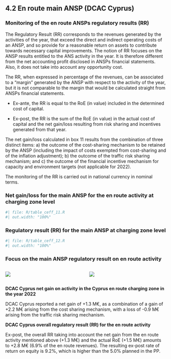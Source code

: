## 4.2 En route main ANSP (DCAC Cyprus) 
### Monitoring of the en route ANSPs regulatory results (RR)
The Regulatory Result (RR) corresponds to the revenues generated by the activities of the year, that exceed the direct and indirect operating costs of an ANSP, and so provide for a reasonable return on assets to contribute towards necessary capital improvements. The notion of RR focuses on the ANSP results entitled to the ANS activity in the year. It is therefore different from the net accounting profit disclosed in ANSPs financial statements. Also, it does not take into account any opportunity cost.
The RR, when expressed in percentage of the revenues, can be associated to a “margin” generated by the ANSP with respect to the activity of the year, but it is not comparable to the margin that would be calculated straight from ANSPs financial statements.
 - Ex-ante, the RR is equal to the RoE (in value) included in the determined cost of capital.
 - Ex-post, the RR is the sum of the RoE (in value) in the actual cost of capital and the net gain/loss resulting from risk sharing and incentives generated from that year.
The net gain/loss calculated in box 11 results from the combination of three distinct items: a) the outcome of the cost-sharing mechanism to be retained by the ANSP (including the impact of costs exempted from cost-sharing and of the inflation adjustment); b) the outcome of the traffic risk sharing mechanism; and c) the outcome of the financial incentive mechanism for capacity and environment targets (not applicable for 2022). 
The monitoring of the RR is carried out in national currency in nominal terms.


### Net gain/loss for the main ANSP for the en route activity at charging zone level

```{r}
#| file: R/table_ceff_11.R
#| out.width: "100%"
```



### Regulatory result (RR) for the main ANSP at charging zone level

```{r}
#| file: R/table_ceff_12.R
#| out.width: "100%"
```



### Focus on the main ANSP regulatory result on en route activity

:::: {.columns}
  
::: {.column width="50%"}

![](images/2022/Cyprus/ceff_1_13_1.png)

:::

::: {.column width="50%"}

![](images/2022/Cyprus/ceff_1_13_2.png)

:::

::::
<p style = "margin-bottom: 0px;">**DCAC Cyprus net gain on activity in the Cyprus en route charging zone in the year 2022**</p>

DCAC Cyprus reported a net gain of +1.3 M€, as a combination of a gain of +2.2 M€ arising from the cost sharing mechanism, with a loss of -0.9 M€ arising from the traffic risk sharing mechanism.

<p style = "margin-bottom: 0px;">**DCAC Cyprus overall regulatory result (RR) for the en route activity**</p>

Ex-post, the overall RR taking into account the net gain from the en route activity mentioned above (+1.3 M€) and the actual RoE (+1.5 M€) amounts to +2.8 M€ (6.9% of the en route revenues). The resulting ex-post rate of return on equity is 9.2%, which is higher than the 5.0% planned in the PP.